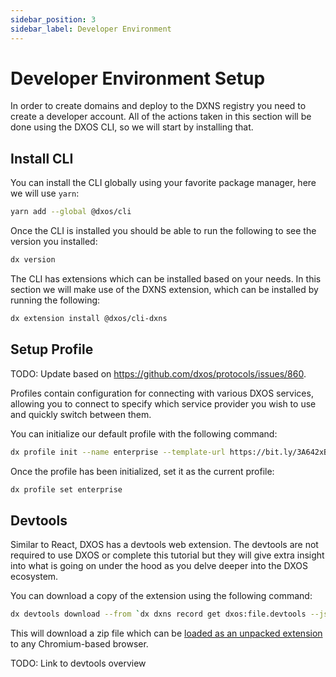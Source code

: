 ```yaml
---
sidebar_position: 3
sidebar_label: Developer Environment
---
```


# Developer Environment Setup

In order to create domains and deploy to the DXNS registry you need to create a developer account. All of the actions taken in this section will be done using the DXOS CLI, so we will start by installing that.

## Install CLI

You can install the CLI globally using your favorite package manager, here we will use `yarn`:

```bash
yarn add --global @dxos/cli
```

Once the CLI is installed you should be able to run the following to see the version you installed:

```bash
dx version
```

The CLI has extensions which can be installed based on your needs. In this section we will make use of the DXNS extension, which can be installed by running the following:

```bash
dx extension install @dxos/cli-dxns
```

## Setup Profile

TODO: Update based on https://github.com/dxos/protocols/issues/860.

Profiles contain configuration for connecting with various DXOS services, allowing you to connect to specify which service provider you wish to use and quickly switch between them.

You can initialize our default profile with the following command:

```bash
dx profile init --name enterprise --template-url https://bit.ly/3A642xB
```

Once the profile has been initialized, set it as the current profile:

```bash
dx profile set enterprise
```

## Devtools

Similar to React, DXOS has a devtools web extension. The devtools are not required to use DXOS or complete this tutorial but they will give extra insight into what is going on under the hood as you delve deeper into the DXOS ecosystem.

You can download a copy of the extension using the following command:

```bash
dx devtools download --from `dx dxns record get dxos:file.devtools --json | jq -r .data.hash`
```

This will download a zip file which can be [loaded as an unpacked extension](https://developer.chrome.com/docs/extensions/mv3/getstarted/#unpacked) to any Chromium-based browser.

TODO: Link to devtools overview
